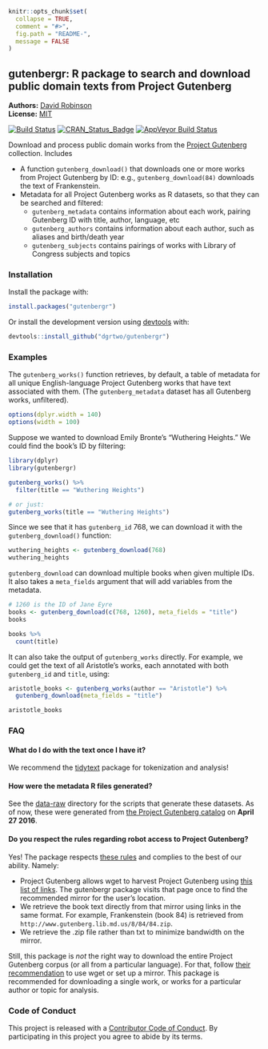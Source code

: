 <!-- README.md is generated from README.Rmd. Please edit that file -->

```r
knitr::opts_chunk$set(
  collapse = TRUE,
  comment = "#>",
  fig.path = "README-",
  message = FALSE
)
```

gutenbergr: R package to search and download public domain texts from Project Gutenberg
----------------

**Authors:** [David Robinson](http://varianceexplained.org/)<br/>
**License:** [MIT](https://opensource.org/licenses/MIT)

[![Build Status](https://travis-ci.org/dgrtwo/gutenbergr.svg?branch=master)](https://travis-ci.org/dgrtwo/gutenbergr)
[![CRAN_Status_Badge](http://www.r-pkg.org/badges/version/gutenbergr)](http://cran.r-project.org/package=gutenbergr)
[![AppVeyor Build Status](https://ci.appveyor.com/api/projects/status/github/dgrtwo/gutenbergr?branch=master&svg=true)](https://ci.appveyor.com/project/dgrtwo/gutenbergr)

Download and process public domain works from the [Project Gutenberg](https://www.gutenberg.org/) collection. Includes

* A function `gutenberg_download()` that downloads one or more works from Project Gutenberg by ID: e.g., `gutenberg_download(84)` downloads the text of Frankenstein.
* Metadata for all Project Gutenberg works as R datasets, so that they can be searched and filtered:
  * `gutenberg_metadata` contains information about each work, pairing Gutenberg ID with title, author, language, etc
  * `gutenberg_authors` contains information about each author, such as aliases and birth/death year
  * `gutenberg_subjects` contains pairings of works with Library of Congress subjects and topics

### Installation

Install the package with:

```r
install.packages("gutenbergr")
```

Or install the development version using [devtools](https://github.com/hadley/devtools) with:

```r
devtools::install_github("dgrtwo/gutenbergr")
```

### Examples

The `gutenberg_works()` function retrieves, by default, a table of metadata for all unique English-language Project Gutenberg works that have text associated with them. (The `gutenberg_metadata` dataset has all Gutenberg works, unfiltered).

```r
options(dplyr.width = 140)
options(width = 100)
```

Suppose we wanted to download Emily Bronte's "Wuthering Heights." We could find the book's ID by filtering:

```r
library(dplyr)
library(gutenbergr)

gutenberg_works() %>%
  filter(title == "Wuthering Heights")

# or just:
gutenberg_works(title == "Wuthering Heights")
```

Since we see that it has `gutenberg_id` 768, we can download it with the `gutenberg_download()` function:

```r
wuthering_heights <- gutenberg_download(768)
wuthering_heights
```

`gutenberg_download` can download multiple books when given multiple IDs. It also takes a `meta_fields` argument that will add variables from the metadata.

```r
# 1260 is the ID of Jane Eyre
books <- gutenberg_download(c(768, 1260), meta_fields = "title")
books

books %>%
  count(title)
```

It can also take the output of `gutenberg_works` directly. For example, we could get the text of all Aristotle's works, each annotated with both `gutenberg_id` and `title`, using:

```r
aristotle_books <- gutenberg_works(author == "Aristotle") %>%
  gutenberg_download(meta_fields = "title")

aristotle_books
```

### FAQ

#### What do I do with the text once I have it?

We recommend the [tidytext](https://github.com/juliasilge/tidytext) package for tokenization and analysis!

#### How were the metadata R files generated?

See the [data-raw](data-raw) directory for the scripts that generate these datasets. As of now, these were generated from [the Project Gutenberg catalog](https://www.gutenberg.org/wiki/Gutenberg:Feeds#The_Complete_Project_Gutenberg_Catalog) on **April 27 2016**.

#### Do you respect the rules regarding robot access to Project Gutenberg?

Yes! The package respects [these rules](https://www.gutenberg.org/wiki/Gutenberg:Information_About_Robot_Access_to_our_Pages) and complies to the best of our ability. Namely:

* Project Gutenberg allows wget to harvest Project Gutenberg using [this list of links](http://www.gutenberg.org/robot/harvest?filetypes[]=html). The gutenbergr package visits that page once to find the recommended mirror for the user's location.
* We retrieve the book text directly from that mirror using links in the same format. For example, Frankenstein (book 84) is retrieved from `http://www.gutenberg.lib.md.us/8/84/84.zip`.
* We retrieve the .zip file rather than txt to minimize bandwidth on the mirror.

Still, this package is *not* the right way to download the entire Project Gutenberg corpus (or all from a particular language). For that, follow [their recommendation](https://www.gutenberg.org/wiki/Gutenberg:Information_About_Robot_Access_to_our_Pages) to use wget or set up a mirror. This package is recommended for downloading a single work, or works for a particular author or topic for analysis.

### Code of Conduct

This project is released with a [Contributor Code of Conduct](CONDUCT.md). By participating in this project you agree to abide by its terms.
